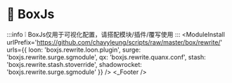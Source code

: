 
# 🧰 BoxJs
:::info ❕
BoxJs仅用于可视化配置，请搭配模块/插件/覆写使用
:::
<ModuleInstall
  urlPrefix='https://github.com/chavyleung/scripts/raw/master/box/rewrite/'
  urls={{
    loon: 'boxjs.rewrite.loon.plugin',
    surge: 'boxjs.rewrite.surge.sgmodule',
    qx: 'boxjs.rewrite.quanx.conf',
    stash: 'boxjs.rewrite.stash.stoverride',
    shadowrocket: 'boxjs.rewrite.surge.sgmodule'
  }}
/>
<BoxJs />
<_Footer />
